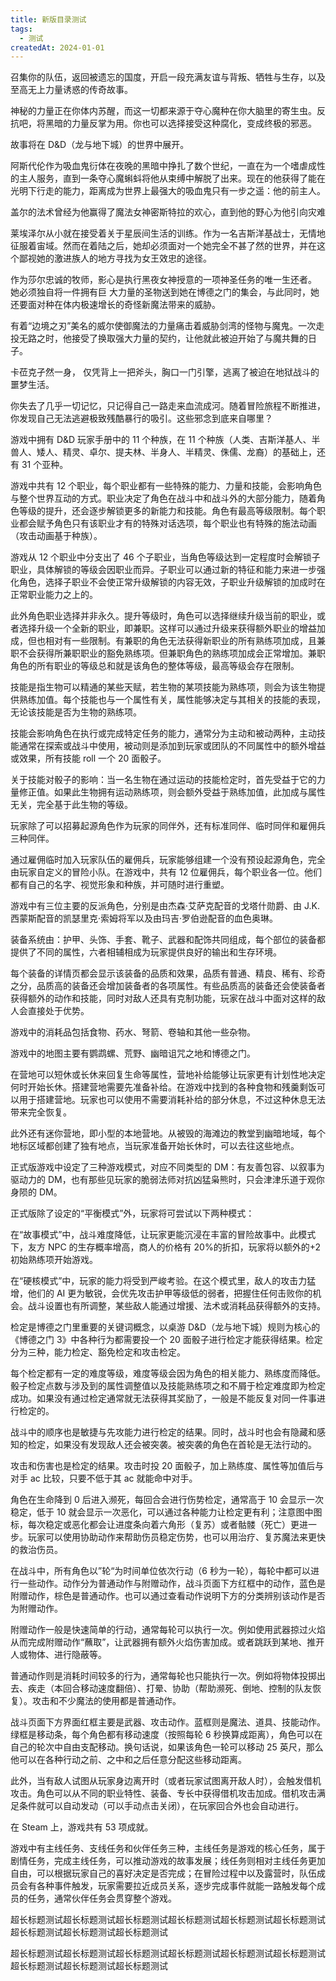 ```yaml
---
title: 新版目录测试
tags:
  - 测试
createdAt: 2024-01-01
---
```



<Section title="背景设定">

召集你的队伍，返回被遗忘的国度，开启一段充满友谊与背叛、牺牲与生存，以及至高无上力量诱惑的传奇故事。

神秘的力量正在你体内苏醒，而这一切都来源于夺心魔种在你大脑里的寄生虫。反抗吧，将黑暗的力量反掌为用。你也可以选择接受这种腐化，变成终极的邪恶。

故事将在 D&D（龙与地下城）的世界中展开。

</Section>

<Section title="角色设定">

<Section title="玩家角色">

<Section title="阿斯代伦（Astarion）">

阿斯代伦作为吸血鬼衍体在夜晚的黑暗中挣扎了数个世纪，一直在为一个嗜虐成性的主人服务，直到一条夺心魔蝌蚪将他从束缚中解脱了出来。现在的他获得了能在光明下行走的能力，距离成为世界上最强大的吸血鬼只有一步之遥：他的前主人。

</Section>

<Section title="盖尔（Gale）">

盖尔的法术曾经为他赢得了魔法女神密斯特拉的欢心，直到他的野心为他引向灾难

</Section>

<Section title="莱埃泽尔（Lae'zel）">

莱埃泽尔从小就在接受着关于星辰间生活的训练。作为一名吉斯洋基战士，无情地征服着宙域。然而在着陆之后，她却必须面对一个她完全不甚了然的世界，并在这个鄙视她的激进族人的地方寻找为女王效忠的途径。

</Section>

<Section title="影心（Shadowheart）">

作为莎尔忠诚的牧师，影心是执行黑夜女神授意的一项神圣任务的唯一生还者。 她必须独自将一件拥有巨 大力量的圣物送到她在博德之门的集会，与此同时，她还要面对种在体内极速增长的奇怪新魔法带来的威胁。

</Section>

<Section title="威尔（Wyll）">

有着“边境之刃”美名的威尔使御魔法的力量痛击着威胁剑湾的怪物与魔鬼。一次走投无路之时，他接受了换取强大力量的契约，让他就此被迫开始了与魔共舞的日子。

</Section>

<Section title="卡菈克（Karlach）">

卡莅克孑然一身， 仅凭背上一把斧头，胸口一门引擎，逃离了被迫在地狱战斗的噩梦生活。

</Section>

<Section title="邪念（The Dark Urge）">

你失去了几乎一切记忆，只记得自己一路走来血流成河。随着冒险旅程不断推进，你发现自己无法逃避极致残酷暴行的吸引。这些邪念到底来自哪里？

</Section>

</Section>

<Section title="阵营划分">

游戏中拥有 D&D 玩家手册中的 11 个种族，在 11 个种族（人类、吉斯洋基人、半兽人、矮人、精灵、卓尔、提夫林、半身人、半精灵、侏儒、龙裔）的基础上，还有 31 个亚种。

</Section>

<Section title="职业定位">

游戏中共有 12 个职业，每个职业都有一些特殊的能力、力量和技能，会影响角色与整个世界互动的方式。职业决定了角色在战斗中和战斗外的大部分能力，随着角色等级的提升，还会逐步解锁更多的新能力和技能。角色有最高等级限制。每个职业都会赋予角色只有该职业才有的特殊对话选项，每个职业也有特殊的施法动画（攻击动画基于种族）。

游戏从 12 个职业中分支出了 46 个子职业，当角色等级达到一定程度时会解锁子职业，具体解锁的等级会因职业而异。子职业可以通过新的特征和能力来进一步强化角色，选择子职业不会使正常升级解锁的内容无效，子职业升级解锁的加成时在正常职业能力之上的。

此外角色职业选择并非永久。提升等级时，角色可以选择继续升级当前的职业，或者选择升级一个全新的职业，即兼职。这样可以通过升级来获得额外职业的增益加成，但也相对有一些限制。有兼职的角色无法获得新职业的所有熟练项加成，且兼职不会获得所兼职职业的豁免熟练项。但兼职角色的熟练项加成会正常增加。兼职角色的所有职业的等级总和就是该角色的整体等级，最高等级会存在限制。

</Section>

<Section title="属性技能">

技能是指生物可以精通的某些天赋，若生物的某项技能为熟练项，则会为该生物提供熟练加值。每个技能也与一个属性有关，属性能够决定与其相关的技能的表现，无论该技能是否为生物的熟练项。

技能会影响角色在执行或完成特定任务的能力，通常分为主动和被动两种，主动技能通常在探索或战斗中使用，被动则是添加到玩家或团队的不同属性中的额外增益或效果，所有技能 roll 一个 20 面骰子。

关于技能对骰子的影响：当一名生物在通过运动的技能检定时，首先受益于它的力量修正值。如果此生物拥有运动熟练项，则会额外受益于熟练加值，此加成与属性无关，完全基于此生物的等级。

</Section>

<Section title="伙伴角色">

玩家除了可以招募起源角色作为玩家的同伴外，还有标准同伴、临时同伴和雇佣兵三种同伴。

通过雇佣临时加入玩家队伍的雇佣兵，玩家能够组建一个没有预设起源角色，完全由玩家自定义的冒险小队。在游戏中，共有 12 位雇佣兵，每个职业各一位。他们都有自己的名字、视觉形象和种族，并可随时进行重塑。

</Section>

<Section title="敌方角色">

游戏中有三位主要的反派角色，分别是由杰森·艾萨克配音的戈塔什勋爵、由 J.K.西蒙斯配音的凯瑟里克·索姆将军以及由玛吉·罗伯逊配音的血色奥琳。

</Section>

</Section>

<Section title="物品道具">

<Section title="武器装备">

装备系统由：护甲、头饰、手套、靴子、武器和配饰共同组成，每个部位的装备都提供了不同的属性，六者相辅相成为玩家提供良好的输出和生存环境。

每个装备的详情页都会显示该装备的品质和效果，品质有普通、精良、稀有、珍奇之分，品质高的装备还会增加装备者的各项属性。有些品质高的装备还会使装备者获得额外的动作和技能，同时对敌人还具有克制功能，玩家在战斗中面对这样的敌人会直接处于优势。

</Section>

<Section title="消耗品">

游戏中的消耗品包括食物、药水、弩箭、卷轴和其他一些杂物。

</Section>

</Section>

<Section title="场景地图">

<Section title="世界地图">

游戏中的地图主要有鹦鹉螺、荒野、幽暗诅咒之地和博德之门。

</Section>

<Section title="游戏场景">

在营地可以短休或长休来回复生命等属性，营地补给能够让玩家更有计划性地决定何时开始长休。搭建营地需要先准备补给。在游戏中找到的各种食物和残羹剩饭可以用于搭建营地。玩家也可以使用不需要消耗补给的部分休息，不过这种休息无法带来完全恢复。

此外还有迷你营地，即小型的本地营地。从被毁的海滩边的教堂到幽暗地域，每个地标区域都创建了独有地点，当玩家准备开始长休时，可以去往这些地点。

</Section>

</Section>

<Section title="特色系统">

<Section title="游戏模式">

正式版游戏中设定了三种游戏模式，对应不同类型的 DM：有友善包容、以叙事为驱动力的 DM，也有那些见玩家的脆弱法师对抗凶猛枭熊时，只会津津乐道于观你身陨的 DM。

正式版除了设定的“平衡模式”外，玩家将可尝试以下两种模式：

在“故事模式”中，战斗难度降低，让玩家更能沉浸在丰富的冒险故事中。此模式下，友方 NPC 的生存概率增高，商人的价格有 20%的折扣，玩家将以额外的+2 初始熟练项开始游戏。

在“硬核模式”中，玩家的能力将受到严峻考验。在这个模式里，敌人的攻击力猛增，他们的 AI 更为敏锐，会优先攻击护甲等级低的弱者，把握住任何击败你的机会。战斗设置也有所调整，某些敌人能通过增援、法术或消耗品获得额外的支持。

</Section>

<Section title="检定系统">

检定是博德之门里重要的关键词概念，以桌游 D&D（龙与地下城）规则为核心的《博德之门 3》中各种行为都需要投一个 20 面骰子进行检定才能获得结果。检定分为三种，能力检定、豁免检定和攻击检定。

每个检定都有一定的难度等级，难度等级会因为角色的相关能力、熟练度而降低。骰子检定点数与涉及到的属性调整值以及技能熟练项之和不屑于检定难度即为检定成功。如果没有通过检定通常就无法获得其奖励了，一般是不能反复对同一件事进行检定的。

战斗中的顺序也是敏捷与先攻能力进行检定的结果。同时，战斗时也会有隐藏和感知的检定，如果没有发现敌人还会被突袭。被突袭的角色在首轮是无法行动的。

攻击和伤害也是检定的结果。攻击时投 20 面骰子，加上熟练度、属性等加值后与对手 ac 比较，只要不低于其 ac 就能命中对手。

角色在生命降到 0 后进入濒死，每回合会进行伤势检定，通常高于 10 会显示一次稳定，低于 10 就会显示一次恶化，可以通过各种能力让检定更有利；注意图中图标，每次稳定或恶化都会让进度条向着六角形（复苏）或者骷髅（死亡）更进一步。玩家可以使用协助动作来帮助伤员稳定伤势，也可以用治疗、复苏魔法来更快的救治伤员。

</Section>

<Section title="战斗系统">

在战斗中，所有角色以”轮“为时间单位依次行动（6 秒为一轮），每轮中都可以进行一些动作。动作分为普通动作与附赠动作，战斗页面下方红框中的动作，蓝色是附赠动作，棕色是普通动作。也可以通过查看动作说明下方的分类辨别该动作是否为附赠动作。

附赠动作一般是快速简单的行动，通常每轮可以执行一次。例如使用武器掠过火焰从而完成附赠动作“蘸取”，让武器拥有额外火焰伤害加成。或者跳跃到某地、推开人或物体、进行隐蔽等。

普通动作则是消耗时间较多的行为，通常每轮也只能执行一次。例如将物体投掷出去、疾走（本回合移动速度翻倍）、打晕、协助（帮助濒死、倒地、控制的队友恢复）。攻击和不少魔法的使用都是普通动作。

战斗页面下方界面红框主要是武器、攻击动作。蓝框则是魔法、道具、技能动作。绿框是移动条，每个角色都有移动速度（按照每轮 6 秒换算成距离），角色可以在自己的轮次中自由支配移动。换句话说，如果该角色一轮可以移动 25 英尺，那么他可以在各种行动之前、之中和之后任意分配这些移动距离。

此外，当有敌人试图从玩家身边离开时（或者玩家试图离开敌人时），会触发借机攻击。角色可以从不同的职业特性、装备、专长中获得借机攻击加成。借机攻击满足条件就可以自动发动（可以手动点击关闭），在玩家回合外也会自动进行。

</Section>

<Section title="成就系统">

在 Steam 上，游戏共有 53 项成就。

</Section>

<Section title="任务系统">

游戏中有主线任务、支线任务和伙伴任务三种，主线任务是游戏的核心任务，属于剧情任务，完成主线任务，可以推动游戏的故事发展；线任务则相对主线任务更加自由，可以根据玩家自己的喜好决定是否完成；在冒险过程中以及露营时，队伍成员会有各种事件触发，玩家需要拉近成员关系，逐步完成事件就能一路触发每个成员的任务，通常伙伴任务会贯穿整个游戏。

</Section>

</Section>

<Section title="超长标题测试超长标题测试超长标题测试超长标题测试超长标题测试超长标题测试超长标题测试超长标题测试超长标题测试超长标题测试超长标题测试超长标题测试超长标题测试超长标题测试超长标题测试超长标题测试超长标题测试超长标题测试">

超长标题测试超长标题测试超长标题测试超长标题测试超长标题测试超长标题测试超长标题测试超长标题测试超长标题测试

<Section title="超长标题测试超长标题测试超长标题测试超长标题测试超长标题测试超长标题测试超长标题测试超长标题测试超长标题测试超长标题测试超长标题测试超长标题测试超长标题测试超长标题测试超长标题测试超长标题测试超长标题测试超长标题测试">

超长标题测试超长标题测试超长标题测试超长标题测试超长标题测试超长标题测试超长标题测试超长标题测试超长标题测试

</Section>

</Section>
